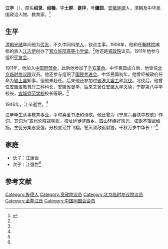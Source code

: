 '''江辛'''（{{bd|1873年||1946年|}}），原名'''绍录'''、'''绍翰'''，字'''士屏'''、'''是坪'''，号'''疆园'''，[[安徽|安徽]][[旌德|旌德]]人，清朝及中华民国政治人物、教育家。<ref name=jc>{{Cite web |url=http://www.cnjiangcun.com/news/Show.asp?id=13 |title=人文历史——民国五要员，江村，2010-7-28 |access-date=2012-02-23 |archive-url=https://web.archive.org/web/20160304103447/http://www.cnjiangcun.com/news/Show.asp?id=13 |archive-date=2016-03-04 |dead-url=yes }}</ref>

==生平==
[[清朝|清朝]][[光绪|光绪]]年间他为[[优贡|优贡]]，不久中同科[[举人|举人]]，钦点主事。1906年，他和任[[翰林院|翰林院]]编修的族人[[江志伊|江志伊]]创办了[[官立旌阳高等小学堂|官立旌阳高等小学堂]]。<ref name=jc/>他还是[[资政院|资政院]]议员。1911年他参与组织[[宪友会|宪友会]]。

1911年，他加入[[中国同盟会|中国同盟会]]，此后他参加了[[辛亥革命|辛亥革命]]。中华民国成立后，他曾任[[北京临时参议院|北京临时参议院]]议员。他还参与组织了[[国民共进会|国民共进会]]。中华民国初年，他曾经被政府任命为[[颍上县|颍上县]]知事，但他未赴任。后来他还参加过[[省港大罢工|省港大罢工]]和[[北伐|北伐]]。北伐后，他曾任[[安徽省教育厅|安徽省教育厅]]三科科长，安徽省督学，后来又曾任[[安徽大学|安徽大学]]文牍，宁郡第八中学校长，[[宣城师范学校|宣城师范学校]]校长等职。<ref name=jc/>

1946年，江辛逝世。<ref name=jc/>

江辛毕生从事教育事业，平时喜爱书法和诗歌。他还曾为《宁属六县联中校歌》作词，其词为“宣州沦陷寇氛张，校址远徙旌西乡。四山环绕好风光，弦歌不辍武维扬。生徙分集志坚强，分校宣泾并飞翔。誓灭顽敌驱豺狼，千秋万岁中华长！”<ref name=jc/>

==家庭==
*长子：江康世
*次子：江强世<ref name=jc/>

==参考文献==
{{reflist}}

{{資政院議員}}
{{第一次北京臨時參議院}}
{{DEFAULTSORT:Jiang江}}
[[Category:旌德人|Category:旌德人]]
[[Category:资政院议员|Category:资政院议员]]
[[Category:北京临时参议院议员|Category:北京临时参议院议员]]
[[Category:金鳌江氏|Category:金鳌江氏]]
[[Category:中国同盟会会员|Category:中国同盟会会员]]
